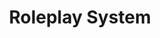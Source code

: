 ---
title: 'Roleplay System'
description: 'Explore the Roleplay system, a foundational module'
icon: 'layer-group'
---